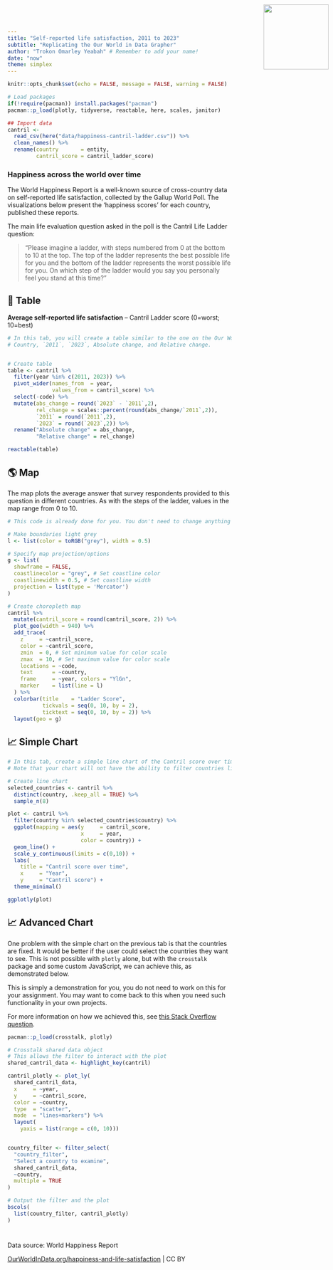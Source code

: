 ---
title: "Self-reported life satisfaction, 2011 to 2023"
subtitle: "Replicating the Our World in Data Grapher"
author: "Trokon Omarley Yeabah" # Remember to add your name!
date: "now"
theme: simplex
---

<!-- Custom HTML to add logo [DO NOT EDIT THIS SECTION] -->

<img src="Our_World_in_Data_logo.png" style="position:absolute; top:0; right:0; padding:10px;" width="146"/>

<!-- Custom font and style of page [DO NOT EDIT THIS SECTION] -->

<link href='https://fonts.googleapis.com/css?family=Playfair Display' rel='stylesheet'>

```{=html}
<style>
h1 {
    font-family: Playfair Display, Georgia, Times New Roman, "Liberation Serif", serif;
}
</style>
```

```{r include = F}
knitr::opts_chunk$set(echo = FALSE, message = FALSE, warning = FALSE)

# Load packages 
if(!require(pacman)) install.packages("pacman")
pacman::p_load(plotly, tidyverse, reactable, here, scales, janitor)
```

```{r}
## Import data
cantril <- 
  read_csv(here("data/happiness-cantril-ladder.csv")) %>%
  clean_names() %>% 
  rename(country       = entity,
         cantril_score = cantril_ladder_score)
```

### Happiness across the world over time

The World Happiness Report is a well-known source of cross-country data on self-reported life satisfaction, collected by the Gallup World Poll. The visualizations below present the ‘happiness scores’ for each country, published these reports.

The main life evaluation question asked in the poll is the Cantril Life Ladder question:

> “Please imagine a ladder, with steps numbered from 0 at the bottom to 10 at the top. The top of the ladder represents the best possible life for you and the bottom of the ladder represents the worst possible life for you. On which step of the ladder would you say you personally feel you stand at this time?”

:::{.panel-tabset}

## 🔢 Table

**Average self-reported life satisfaction** – Cantril Ladder score (0=worst; 10=best)

```{r}
# In this tab, you will create a table similar to the one on the Our World in Data page. The table should have the following columns:
# Country, `2011`, `2023`, Absolute change, and Relative change.


# Create table
table <- cantril %>%    
  filter(year %in% c(2011, 2023)) %>%
  pivot_wider(names_from  = year,               
              values_from = cantril_score) %>%    
  select(-code) %>%    
  mutate(abs_change = round(`2023` - `2011`,2),          
         rel_change = scales::percent(round(abs_change/`2011`,2)),          
         `2011` = round(`2011`,2),          
         `2023` = round(`2023`,2)) %>% 
  rename("Absolute change" = abs_change,
         "Relative change" = rel_change)

reactable(table)

```


## 🌎 Map

The map plots the average answer that survey respondents provided to this question in different countries. As with the steps of the ladder, values in the map range from 0 to 10.

```{r}
# This code is already done for you. You don't need to change anything here. If you change any of the column names, or something else with the data, you may need to adjust the code below.

# Make boundaries light grey
l <- list(color = toRGB("grey"), width = 0.5)

# Specify map projection/options
g <- list(
  showframe = FALSE,
  coastlinecolor = "grey", # Set coastline color
  coastlinewidth = 0.5, # Set coastline width
  projection = list(type = 'Mercator')
)

# Create choropleth map
cantril %>%
  mutate(cantril_score = round(cantril_score, 2)) %>%
  plot_geo(width = 940) %>%
  add_trace(
    z     = ~cantril_score,
    color = ~cantril_score,
    zmin  = 0, # Set minimum value for color scale
    zmax  = 10, # Set maximum value for color scale
    locations = ~code,
    text      = ~country,
    frame     = ~year, colors = "YlGn",
    marker    = list(line = l)
  ) %>%
  colorbar(title    = "Ladder Score",
           tickvals = seq(0, 10, by = 2),
           ticktext = seq(0, 10, by = 2)) %>%
  layout(geo = g)
```


## 📈 Simple Chart

```{r}
# In this tab, create a simple line chart of the Cantril score over time for a few countries, similar to the one on the Our World in Data page.
# Note that your chart will not have the ability to filter countries like the one on the Our World in Data page.

# Create line chart
selected_countries <- cantril %>%    
  distinct(country, .keep_all = TRUE) %>%   
  sample_n(8)  

plot <- cantril %>%    
  filter(country %in% selected_countries$country) %>%    
  ggplot(mapping = aes(y     = cantril_score,                        
                       x     = year,                        
                       color = country)) +   
  geom_line() +   
  scale_y_continuous(limits = c(0,10)) +   
  labs(
    title = "Cantril score over time",        
    x     = "Year",        
    y     = "Cantril score") +   
  theme_minimal()

ggplotly(plot)
```

## 📈 Advanced Chart

One problem with the simple chart on the previous tab is that the countries are fixed. It would be better if the user could select the countries they want to see. This is not possible with `plotly` alone, but with the `crosstalk` package and some custom JavaScript, we can achieve this, as demonstrated below.

This is simply a demonstration for you, you do not need to work on this for your assignment. You may want to come back to this when you need such functionality in your own projects.

For more information on how we achieved this, see [this Stack Overflow question](https://stackoverflow.com/questions/67058016/how-to-set-default-values-in-filter-select-in-crosstalk-in-r-plotly).


```{r}
pacman::p_load(crosstalk, plotly)

# Crosstalk shared data object
# This allows the filter to interact with the plot
shared_cantril_data <- highlight_key(cantril)

cantril_plotly <- plot_ly(
  shared_cantril_data, 
  x     = ~year, 
  y     = ~cantril_score, 
  color = ~country, 
  type  = "scatter", 
  mode  = "lines+markers") %>%
  layout(
    yaxis = list(range = c(0, 10)))


country_filter <- filter_select(
  "country_filter", 
  "Select a country to examine", 
  shared_cantril_data, 
  ~country, 
  multiple = TRUE
)

# Output the filter and the plot
bscols(
  list(country_filter, cantril_plotly)
)
```
:::
<!-- Custom javascript to set default values in the filter: -->
<script>
function filter_default() {
  var default_countries = ["Norway", "Australia", "Germany", "Bolivia", "Colombia", "Bhutan"]; // Set default countries here
  document.getElementById("country_filter").getElementsByClassName("selectized")[0].selectize.setValue(default_countries, false);
}
window.onload = filter_default;
</script>

# {.unlisted}

Data source: World Happiness Report

[OurWorldInData.org/happiness-and-life-satisfaction](https://ourworldindata.org/grapher/happiness-cantril-ladder) | CC BY
